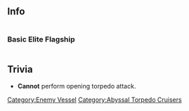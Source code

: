 ==Info==
<div style="display: inline-block;">
===Basic===
{{EnemyShipInfoKai|Torpedo Cruiser Chi-Class/|los=auto|los_max=auto|evasion=auto|evasion_max=auto|asw=auto|asw_max=auto}}
</div>

<div style="display: inline-block;">
===Elite===
{{EnemyShipInfoKai|Torpedo Cruiser Chi-Class/Elite|los=auto|los_max=auto|evasion=auto|evasion_max=auto|asw=auto|asw_max=auto}}
</div>

<div style="display: inline-block;">
===Flagship===
{{EnemyShipInfoKai|Torpedo Cruiser Chi-Class/Flagship|los=auto|los_max=auto|evasion=auto|evasion_max=auto|asw=auto|asw_max=auto}}
</div>

{{EnemyShipCategoriesKai|Torpedo Cruiser Chi-Class/}}

==Trivia==
*'''Cannot''' perform opening torpedo attack. 

{{Enemyshiplist}}
[[Category:Enemy Vessel]]
[[Category:Abyssal Torpedo Cruisers]]